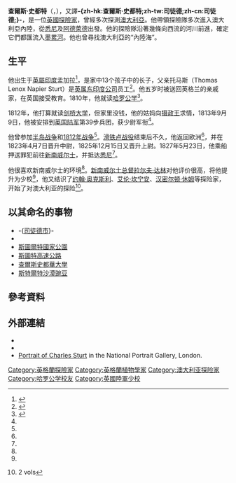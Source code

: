 {{not|司徒德}}
{{NoteTA
|T = zh-hans:查尔斯·史都特; zh-hant:查爾斯·史都特; zh-tw:查爾斯·史都特; zh-hk:司徒德 (探險家);
|1 = zh-hans:查尔斯·史都特; zh-hant:查爾斯·史都特; zh-tw:查爾斯·史都特; zh-hk:司徒德;
|2 = zh-hans:墨累河; zh-hant:美利河; zh-tw:美利河; zh-hk:美利河;
|3 = zh-hans:悉尼; zh-hant:悉尼; zh-tw:雪梨; zh-hk:悉尼;
|4 = zh-hans:澳大利亚; zh-hant:澳大利亞; zh-tw:澳洲; zh-hk:澳洲;
}}
{{Infobox person
|name		      = Charles Sturt
|image		      = Charles Sturt by John Michael Crossland lowres color.jpg
|image_size           = 250px
|birth_date           = 1795年4月28日
|birth_place	      = [[英屬印度|英屬印度]][[孟加拉_(地區)|孟加拉]]<ref>{{cite book |author = Keith Swan, Margaret Carnegie |title = In Step With Sturt |year = 1979 |publisher = ''Graphic Books'' |location =[[Armadale,_Victoria|Armadale, Victoria]] |isbn = 0-9596365-4-4 |pages=3}}</ref>
|death_date           = {{death date and age|1869|06|16|1795|04|28|df=yes}}
|death_place	      = [[英國|英國]][[切爾滕納姆|切爾滕納姆]]
|occupation           = 探險家
}}

'''查爾斯·史都特'''（{{lang-en|Charles Sturt}}，{{bd|1795年|4月28日|1869年|6月16日}}），又譯'''-{zh-hk:查爾斯·史都特;zh-tw:司徒德;zh-cn:司徒德;}-'''，是一位[[英國|英國]][[探險家|探險家]]，曾經多次探測[[澳大利亞|澳大利亞]]。他帶領探險隊多次進入澳大利亞內陸，從[[悉尼|悉尼]]及[[阿德萊德|阿德萊德]]出發。他的探險隊沿著幾條向西流的河川前進，確定它們都匯流入[[墨累河|墨累河]]。他也曾尋找澳大利亞的“內陸海”。

==生平==
他出生于[[英屬印度|英屬印度]]孟加拉<ref>{{cite book|author=Swan|first=Keith|title=In Step With Sturt|last2=Carnegie|first2=Margaret|publisher=Graphic Books|year=1979|isbn=0-9596365-4-4|location=[[Armadale,_Victoria|Armadale, Victoria]]|pages=3|author-link2=Margaret Carnegie}}</ref>，是家中13个孩子中的长子，父亲托马斯（Thomas Lenox Napier Sturt）是[[英属东印度公司|英属东印度公司]]员工<ref name=adb>{{Australian Dictionary of Biography  |last= Gibbney  |first= H.J.  |year= 1967  |id= A020458b.htm  |title= Sturt, Charles (1795–1869)  |access-date=4 April 2010 }}</ref>。他五岁时被送回英格兰的亲戚家，在英国接受教育。1810年，他就读[[哈罗公学|哈罗公学]]<ref name=dab>{{Dictionary of Australian Biography  |First=Charles |Last=Sturt  |shortlink=0-dict-biogSt-Sy.html#sturt1  |access-date=4 April 2010}}</ref>。

1812年，他打算就读[[剑桥大学|剑桥大学]]，但家里没钱，他的姑妈向[[乔治五世|摄政王]]求情，1813年9月9日，他被安排到[[英国陆军|英国陆军]]第39步兵团，获少尉军衔<ref name=adb/>。

他曾参加[[半岛战争|半岛战争]]和[[1812年战争|1812年战争]]<ref name=adb/>。[[滑铁卢战役|滑铁卢战役]]结束后不久，他返回欧洲<ref name=adb/>，并在1823年4月7日晋升中尉，1825年12月15日又晋升上尉。1827年5月23日，他乘船押送罪犯前往[[新南威尔士|新南威尔士]]，并抵达[[悉尼|悉尼]]<ref name=adb/>。

他很喜欢新南威尔士的环境<ref name=adb/>。[[新南威尔士总督|新南威尔士总督]][[拉尔夫·达林|拉尔夫·达林]]对他评价很高，将他提升为少校<ref name=dab/>，他又结识了[[约翰·奥克斯利|约翰·奥克斯利]]、[[艾伦·坎宁安_(植物学家)|艾伦·坎宁安]]、[[汉密尔顿·休姆|汉密尔顿·休姆]]等探险家，开始了对澳大利亚的探险<ref>{{Cite book |last=Sturt |first=Charles |year=1833 |title=Two expeditions into the interior of Southern Australia, during the years 1828, 1829, 1830, and 1831: with observations on the soil, climate, and general resources of the colony of New South Wales |location=London |publisher=Smith, Elder and Co. |pages=219, 271 |url=https://ebooks.adelaide.edu.au/s/sturt/charles/s93t |access-date=2021-11-02 |archive-date=2019-03-28 |archive-url=https://web.archive.org/web/20190328214951/https://ebooks.adelaide.edu.au/s/sturt/charles/s93t/ |dead-url=yes }} 2 vols</ref>。

==以其命名的事物==

*-{[[司徒德市|司徒德市]]}-
* {{le|斯特河|Sturt River}}
* [[斯圖爾特國家公園|斯圖爾特國家公園]]
* [[斯圖特高速公路|斯圖特高速公路]]
* [[查爾斯史都華大學|查爾斯史都華大學]]
* [[斯特爾特沙漠豌豆|斯特爾特沙漠豌豆]]

==參考資料==
{{Reflist}}

==外部連結==
{{commons category}}
* {{Gutenberg author |id=Sturt,+Charles | name=Charles Sturt}}
* {{Internet Archive author |sname=Charles Sturt}}
*[http://www.npg.org.uk/live/search/person.asp?LinkID=mp04362 Portrait of Charles Sturt] {{Wayback|url=http://www.npg.org.uk/live/search/person.asp?LinkID=mp04362 |date=20071120105314 }} in the National Portrait Gallery, London.

[[Category:英格蘭探險家|Category:英格蘭探險家]]
[[Category:英格蘭植物學家|Category:英格蘭植物學家]]
[[Category:澳大利亚探险家|Category:澳大利亚探险家]]
[[Category:哈罗公学校友|Category:哈罗公学校友]]
[[Category:英國陸軍少校|Category:英國陸軍少校]]
